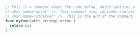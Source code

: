 ```go
// This is a comment about the code below, which contains a 
// <Var name="myvar" />. This comment also includes another 
// <Var name="othervar" />. This is the end of the comment.
func myfunc(attr string) error {
  return nil
}
```
